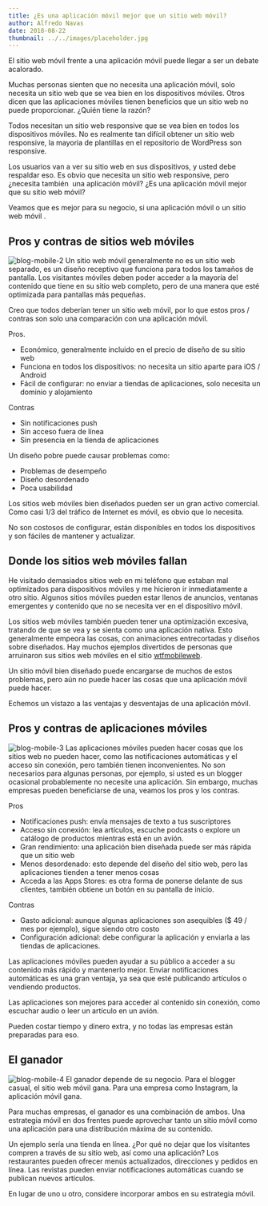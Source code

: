 ```yaml
---
title: ¿Es una aplicación móvil mejor que un sitio web móvil?
author: Alfredo Navas
date: 2018-08-22
thumbnail: ../../images/placeholder.jpg
---
```


El sitio web móvil frente a una aplicación móvil puede llegar a ser un debate acalorado.

Muchas personas sienten que no necesita una aplicación móvil, solo necesita un sitio web que se vea bien en los dispositivos móviles. Otros dicen que las aplicaciones móviles tienen beneficios que un sitio web no puede proporcionar. ¿Quién tiene la razón?

Todos necesitan un sitio web responsive que se vea bien en todos los dispositivos móviles. No es realmente tan difícil obtener un sitio web responsive, la mayoria de plantillas en el repositorio de WordPress son responsive.

Los usuarios van a ver su sitio web en sus dispositivos, y usted debe respaldar eso. Es obvio que necesita un sitio web responsive, pero ¿necesita también  una aplicación móvil? ¿Es una aplicación móvil mejor que su sitio web móvil?

Veamos que es mejor para su negocio, si una aplicación móvil o un sitio web móvil .

## Pros y contras de sitios web móviles

![blog-mobile-2](https://www.elpuas.com/wp-content/uploads/2018/08/blog-mobile-2.png) Un sitio web móvil generalmente no es un sitio web separado, es un diseño receptivo que funciona para todos los tamaños de pantalla. Los visitantes móviles deben poder acceder a la mayoría del contenido que tiene en su sitio web completo, pero de una manera que esté optimizada para pantallas más pequeñas.

Creo que todos deberían tener un sitio web móvil, por lo que estos pros / contras son solo una comparación con una aplicación móvil.

Pros.

- Económico, generalmente incluido en el precio de diseño de su sitio web
- Funciona en todos los dispositivos: no necesita un sitio aparte para iOS / Android
- Fácil de configurar: no enviar a tiendas de aplicaciones, solo necesita un dominio y alojamiento

Contras

- Sin notificaciones push
- Sin acceso fuera de línea
- Sin presencia en la tienda de aplicaciones

Un diseño pobre puede causar problemas como:

- Problemas de desempeño
- Diseño desordenado
- Poca usabilidad

Los sitios web móviles bien diseñados pueden ser un gran activo comercial. Como casi 1/3 del tráfico de Internet es móvil, es obvio que lo necesita.

No son costosos de configurar, están disponibles en todos los dispositivos y son fáciles de mantener y actualizar.

## Donde los sitios web móviles fallan

He visitado demasiados sitios web en mi teléfono que estaban mal optimizados para dispositivos móviles y me hicieron ir inmediatamente a otro sitio. Algunos sitios móviles pueden estar llenos de anuncios, ventanas emergentes y contenido que no se necesita ver en el dispositivo móvil.

Los sitios web móviles también pueden tener una optimización excesiva, tratando de que se vea y se sienta como una aplicación nativa. Esto generalmente empeora las cosas, con animaciones entrecortadas y diseños sobre diseñados. Hay muchos ejemplos divertidos de personas que arruinaron sus sitios web móviles en el sitio [wtfmobileweb](http://wtfmobileweb.com/).

Un sitio móvil bien diseñado puede encargarse de muchos de estos problemas, pero aún no puede hacer las cosas que una aplicación móvil puede hacer.

Echemos un vistazo a las ventajas y desventajas de una aplicación móvil.

## Pros y contras de aplicaciones móviles

![blog-mobile-3](https://www.elpuas.com/wp-content/uploads/2018/08/blog-mobile-3.png) Las aplicaciones móviles pueden hacer cosas que los sitios web no pueden hacer, como las notificaciones automáticas y el acceso sin conexión, pero también tienen inconvenientes. No son necesarios para algunas personas, por ejemplo, si usted es un blogger ocasional probablemente no necesite una aplicación. Sin embargo, muchas empresas pueden beneficiarse de una, veamos los pros y los contras.

Pros

- Notificaciones push: envía mensajes de texto a tus suscriptores
- Acceso sin conexión: lea artículos, escuche podcasts o explore un catálogo de productos mientras está en un avión.
- Gran rendimiento: una aplicación bien diseñada puede ser más rápida que un sitio web
- Menos desordenado: esto depende del diseño del sitio web, pero las aplicaciones tienden a tener menos cosas
- Acceda a las Apps Stores: es otra forma de ponerse delante de sus clientes, también obtiene un botón en su pantalla de inicio.

Contras

- Gasto adicional: aunque algunas aplicaciones son asequibles ($ 49 / mes por ejemplo), sigue siendo otro costo
- Configuración adicional: debe configurar la aplicación y enviarla a las tiendas de aplicaciones.

Las aplicaciones móviles pueden ayudar a su público a acceder a su contenido más rápido y mantenerlo mejor. Enviar notificaciones automáticas es una gran ventaja, ya sea que esté publicando artículos o vendiendo productos.

Las aplicaciones son mejores para acceder al contenido sin conexión, como escuchar audio o leer un artículo en un avión.

Pueden costar tiempo y dinero extra, y no todas las empresas están preparadas para eso.

## El ganador

![blog-mobile-4](https://www.elpuas.com/wp-content/uploads/2018/08/blog-mobile-4.png) El ganador depende de su negocio. Para el blogger casual, el sitio web móvil gana. Para una empresa como Instagram, la aplicación móvil gana.

Para muchas empresas, el ganador es una combinación de ambos. Una estrategia móvil en dos frentes puede aprovechar tanto un sitio móvil como una aplicación para una distribución máxima de su contenido.

Un ejemplo sería una tienda en línea. ¿Por qué no dejar que los visitantes compren a través de su sitio web, así como una aplicación? Los restaurantes pueden ofrecer menús actualizados, direcciones y pedidos en línea. Las revistas pueden enviar notificaciones automáticas cuando se publican nuevos artículos.

En lugar de uno u otro, considere incorporar ambos en su estrategia móvil.
